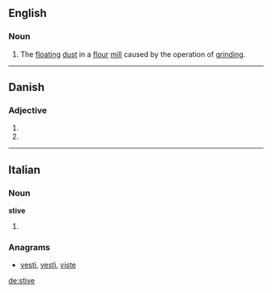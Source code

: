 ==English==

===Noun===
{{en-noun|?}}

# The [[float]]ing [[dust]] in a [[flour]] [[mill]] caused by the operation of [[grind]]ing.
#: {{rfquotek|De Colange}}

{{Webster 1913}}

----

==Danish==

===Adjective===
{{head|da|adjective form}}

# {{form of|definite|stiv|lang=da}}
# {{form of|plural|stiv|lang=da}}

----

==Italian==

===Noun===
'''stive''' {{f}}

# {{plural of|stiva|lang=it}}

===Anagrams===
* [[vesti#Italian|vesti]], [[vestì#Italian|vestì]], [[viste#Italian|viste]]

[[de:stive]]